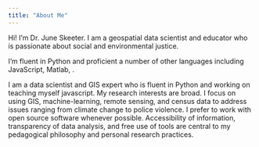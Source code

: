 ```yaml
---
title: "About Me"
---
```


Hi! I'm Dr. June Skeeter.  I am a geospatial data scientist and educator who is passionate about social and environmental justice. 

I'm fluent in Python and proficient a number of other languages including JavaScript, Matlab, . 

I am a data scientist and GIS expert who is fluent in Python and working on teaching myself javascript. My research interests are broad. I focus on using GIS, machine-learning, remote sensing, and census data to address issues ranging from climate change to police violence. I prefer to work with open source software whenever possible. Accessibility of information, transparency of data analysis, and free use of tools are central to my pedagogical philosophy and personal research practices.